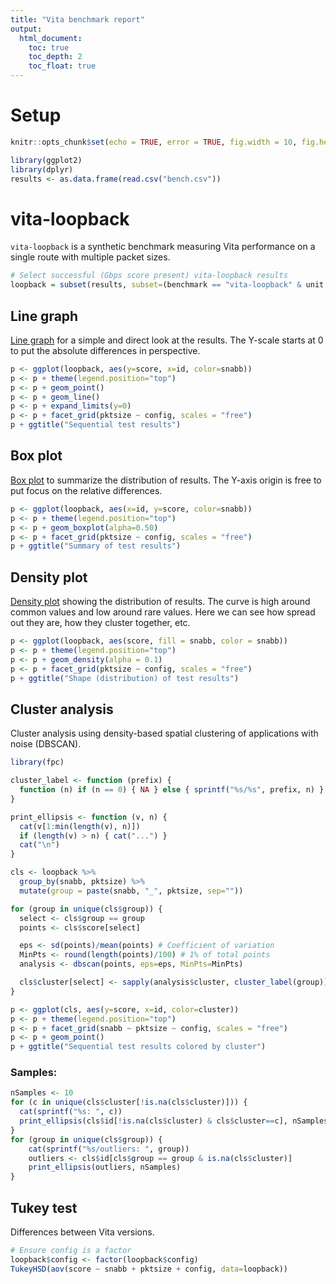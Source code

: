 ```yaml
---
title: "Vita benchmark report"
output:
  html_document:
    toc: true
    toc_depth: 2
    toc_float: true
---
```


# Setup

```r
knitr::opts_chunk$set(echo = TRUE, error = TRUE, fig.width = 10, fig.height = 10)
```

```r
library(ggplot2)
library(dplyr)
results <- as.data.frame(read.csv("bench.csv"))
```

# vita-loopback

`vita-loopback` is a synthetic benchmark measuring Vita performance on a
single route with multiple packet sizes.

```r
# Select successful (Gbps score present) vita-loopback results
loopback = subset(results, subset=(benchmark == "vita-loopback" & unit == "Gbps" & score))
```

## Line graph

[Line graph](https://en.wikipedia.org/wiki/Line_graph) for a simple and direct
look at the results. The Y-scale starts at 0 to put the absolute differences in
perspective.

```r
p <- ggplot(loopback, aes(y=score, x=id, color=snabb))
p <- p + theme(legend.position="top")
p <- p + geom_point()
p <- p + geom_line()
p <- p + expand_limits(y=0)
p <- p + facet_grid(pktsize ~ config, scales = "free")
p + ggtitle("Sequential test results")
```

## Box plot

[Box plot](https://en.wikipedia.org/wiki/Box_plot) to summarize the
distribution of results. The Y-axis origin is free to put focus on the relative
differences.

```r
p <- ggplot(loopback, aes(x=id, y=score, color=snabb))
p <- p + theme(legend.position="top")
p <- p + geom_boxplot(alpha=0.50)
p <- p + facet_grid(pktsize ~ config, scales = "free")
p + ggtitle("Summary of test results")
```

## Density plot

[Density plot](https://en.wikipedia.org/wiki/Density_estimation) showing the
distribution of results. The curve is high around common values and low around
rare values. Here we can see how spread out they are, how they cluster
together, etc.

```r
p <- ggplot(loopback, aes(score, fill = snabb, color = snabb))
p <- p + theme(legend.position="top")
p <- p + geom_density(alpha = 0.1)
p <- p + facet_grid(pktsize ~ config, scales = "free")
p + ggtitle("Shape (distribution) of test results")
```

## Cluster analysis

Cluster analysis using density-based spatial clustering of applications with
noise (DBSCAN).

```r
library(fpc)

cluster_label <- function (prefix) {
  function (n) if (n == 0) { NA } else { sprintf("%s/%s", prefix, n) }
}

print_ellipsis <- function (v, n) {
  cat(v[1:min(length(v), n)])
  if (length(v) > n) { cat("...") }
  cat("\n")
}

cls <- loopback %>%
  group_by(snabb, pktsize) %>%
  mutate(group = paste(snabb, "_", pktsize, sep=""))

for (group in unique(cls$group)) {
  select <- cls$group == group
  points <- cls$score[select]

  eps <- sd(points)/mean(points) # Coefficient of variation
  MinPts <- round(length(points)/100) # 1% of total points
  analysis <- dbscan(points, eps=eps, MinPts=MinPts)

  cls$cluster[select] <- sapply(analysis$cluster, cluster_label(group))
}

p <- ggplot(cls, aes(y=score, x=id, color=cluster))
p <- p + theme(legend.position="top")
p <- p + facet_grid(snabb ~ pktsize ~ config, scales = "free")
p <- p + geom_point()
p + ggtitle("Sequential test results colored by cluster")
```

### Samples:

```r
nSamples <- 10
for (c in unique(cls$cluster[!is.na(cls$cluster)])) {
  cat(sprintf("%s: ", c))
  print_ellipsis(cls$id[!is.na(cls$cluster) & cls$cluster==c], nSamples)
}
for (group in unique(cls$group)) {
    cat(sprintf("%s/outliers: ", group))
    outliers <- cls$id[cls$group == group & is.na(cls$cluster)]
    print_ellipsis(outliers, nSamples)
}
```

## Tukey test

Differences between Vita versions.

```r
# Ensure config is a factor
loopback$config <- factor(loopback$config)
TukeyHSD(aov(score ~ snabb + pktsize + config, data=loopback))
```
